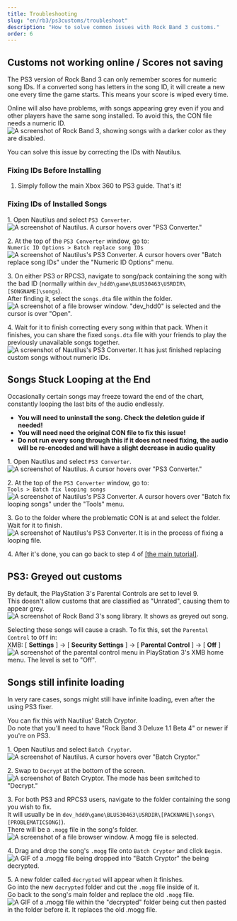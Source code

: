 ```yaml
---
title: Troubleshooting
slug: "en/rb3/ps3customs/troubleshoot"
description: "How to solve common issues with Rock Band 3 customs."
order: 6
---
```


## Customs not working online / Scores not saving
The PS3 version of Rock Band 3 can only remember scores for numeric song IDs. If a converted song has letters in the song ID, it will create a new one every time the game starts. This means your score is wiped every time.

Online will also have problems, with songs appearing grey even if you and other players have the same song installed. To avoid this, the CON file needs a numeric ID.  
![A screenshot of Rock Band 3, showing songs with a darker color as they are disabled.](https://rb3pc.milohax.org/images/trbl/online/missingsong.png "Rock Band 3: Missing Songs Example")

You can solve this issue by correcting the IDs with Nautilus.

### Fixing IDs Before Installing

1. Simply follow the main Xbox 360 to PS3 guide. That's it!

### Fixing IDs of Installed Songs

1\. Open Nautilus and select `PS3 Converter`.  
![A screenshot of Nautilus. A cursor hovers over "PS3 Converter."](https://rb3pc.milohax.org/images/xtra/customs/nautilushomeps3.png "Nautilus")

2\. At the top of the `PS3 Converter` window, go to:  
`Numeric ID Options > Batch replace song IDs`  
![A screenshot of Nautilus's PS3 Converter. A cursor hovers over "Batch replace song IDs" under the "Numeric ID Options" menu.](https://rb3pc.milohax.org/images/xtra/customs/nautilusps3batchid.png "PS3 Converter")

3\. On either PS3 or RPCS3, navigate to song/pack containing the song with the bad ID (normally within `dev_hdd0\game\BLUS30463\USRDIR\[SONGNAME]\songs`).  
After finding it, select the `songs.dta` file within the folder. 
![A screenshot of a file browser window. "dev_hdd0" is selected and the cursor is over "Open".](https://rb3pc.milohax.org/images/xtra/customs/nautilusps3batchselect.png "Select DTA file to edit")

4\. Wait for it to finish correcting every song within that pack. When it finishes, you can share the fixed `songs.dta` file with your friends to play the previously unavailable songs together.  
![A screenshot of Nautilus's PS3 Converter. It has just finished replacing custom songs without numeric IDs.](https://rb3pc.milohax.org/images/xtra/customs/nautilusps3batchdone.png "PS3 Converter")

## Songs Stuck Looping at the End
Occasionally certain songs may freeze toward the end of the chart, constantly looping the last bits of the audio endlessly.  
* **You will need to uninstall the song. Check the deletion guide if needed!**
* **You will need need the original CON file to fix this issue!**
* **Do not run every song through this if it does not need fixing, the audio will be re-encoded and will have a slight decrease in audio quality**

1\. Open Nautilus and select `PS3 Converter`.  
![A screenshot of Nautilus. A cursor hovers over "PS3 Converter."](https://rb3pc.milohax.org/images/xtra/customs/nautilushomeps3.png "Nautilus")

2\. At the top of the `PS3 Converter` window, go to:  
`Tools > Batch fix looping songs`  
![A screenshot of Nautilus's PS3 Converter. A cursor hovers over "Batch fix looping songs" under the "Tools" menu.](https://rb3pc.milohax.org/images/xtra/customs/nautilusps3batchloop.png "PS3 Converter")

3\. Go to the folder where the problematic CON is at and select the folder.  
Wait for it to finish.  
![A screenshot of Nautilus's PS3 Converter. It is in the process of fixing a looping file.](https://rb3pc.milohax.org/images/xtra/customs/nautilusps3batchloopproc.png "PS3 Converter")

4\. After it's done, you can go back to step 4 of <a href="https://rb3pc.milohax.org/customs_360toPS3#4" target="_blank" rel="noopener noreferrer">[the main tutorial]</a>.

## PS3: Greyed out customs

By default, the PlayStation 3's Parental Controls are set to level 9.  
This doesn't allow customs that are classified as "Unrated", causing them to appear grey. 
![A screenshot of Rock Band 3's song library. It shows as greyed out song.](https://rb3pc.milohax.org/images/xtra/customs/ps3grey.png "Rock Band 3: Grey Songs")

Selecting these songs will cause a crash.
To fix this, set the `Parental Control` to `Off` in:  
XMB: [ **Settings** ] -> [ **Security Settings** ] -> [ **Parental Control** ] -> [ **Off** ]  
![A screenshot of the parental control menu in PlayStation 3's XMB home menu. The level is set to "Off".](https://rb3pc.milohax.org/images/xtra/customs/ps3parental.png "Parental Control")

## Songs still infinite loading

In very rare cases, songs might still have infinite loading, even after the using PS3 fixer.  

You can fix this with Nautilus' Batch Cryptor.  
Do note that you'll need to have "Rock Band 3 Deluxe 1.1 Beta 4" or newer if you're on PS3.  

1\. Open Nautilus and select `Batch Cryptor`.  
![A screenshot of Nautilus. A cursor hovers over "Batch Cryptor."](https://rb3pc.milohax.org/images/xtra/customs/nautilushomecrypt.png "Nautilus")

2\. Swap to `Decrypt` at the bottom of the screen.  
![A screenshot of Batch Cryptor. The mode has been switched to "Decrypt."](https://rb3pc.milohax.org/images/xtra/customs/nautiluscryptdecrypt.png "Batch Cryptor")

3\. For both PS3 and RPCS3 users, navigate to the folder containing the song you wish to fix.  
It will usually be in `dev_hdd0\game\BLUS30463\USRDIR\[PACKNAME]\songs\[PROBLEMATICSONG]`).  
There will be a `.mogg` file in the song's folder.  
![A screenshot of a file browser window. A mogg file is selected.](https://rb3pc.milohax.org/images/xtra/customs/findmogg.png "MOGG File")

4\. Drag and drop the song's `.mogg` file onto `Batch Cryptor` and click `Begin`.  
![A GIF of a .mogg file being dropped into "Batch Cryptor" the being decrypted.](https://rb3pc.milohax.org/images/xtra/customs/nautiluscryptdecryptmogg.gif "Quick Convert")

5\. A new folder called `decrypted` will appear when it finishes.  
Go into the new `decrypted` folder and cut the `.mogg` file inside of it.  
Go back to the song's main folder and replace the old `.mogg` file.
![A GIF of a .mogg file within the "decrypted" folder being cut then pasted in the folder before it. It replaces the old .mogg file.](https://rb3pc.milohax.org/images/xtra/customs/moggreplace.gif "Quick Convert")